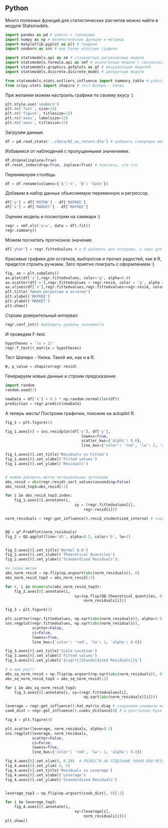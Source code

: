 ## Python

Много полезных функций для статистических расчетов можно найти в модуле Statsmodels. 

```python
import pandas as pd # работа с таблицами
import numpy as np # математические функции и матрицы
import matplotlib.pyplot as plt # графики
import seaborn as sns # еще более классные графики

import statsmodels.api as sm # стандартные регресионные модели
import statsmodels.formula.api as smf # аналогичные модели с синтаксисом в стиле R
import statsmodels.graphics.gofplots as gf # визуализация моделей
import statsmodels.discrete.discrete_model # дискретные модели

from statsmodels.stats.outliers_influence import summary_table # работа с выбросами
from scipy.stats import shapiro # тест Шапиро – Уилка 
```

При желании можем настроить графики по своему вкусу :)

```python
plt.style.use('seaborn')
plt.rc('font', size=14)
plt.rc('figure', titlesize=15)
plt.rc('axes', labelsize=15)
plt.rc('axes', titlesize=15)
```

Загрузим данные.

```python
df = pd.read_stata('../data/02_us_return.dta') # добавить говорящее имя для данных
```

Избавимся от наблюдений с пропущенными значениями. 

```python
df.dropna(inplace=True)
df.reset_index(drop=True, inplace=True) # пояснить, что это
```

Переименуем столбцы.

```python
df = df.rename(columns={'A':'n', 'B': 'date'})
```

Добавим в набор данных объясняемую переменную и регрессор.

```python
df['y'] = df['MOTOR'] - df['RKFREE']
df['x'] = df['MARKET'] - df['RKFREE'] 
```

Оценим модель и посмотрим на саммари :)

```python
regr = smf.ols('y~x', data = df).fit()
regr.summary()
```

Можем посчитать прогнозное значение. 

```python
df['yhat'] = regr.fittedvalues # в R добавить для исходных, а сюда для новых
```

Красивые графики для остатков, выборосов и прочих радостей, как в R, придется строить ручками. Зато приятно поиграть с оформлением :)

```python
fig, ax = plt.subplots()
ax.plot(df['x'],regr.fittedvalues, color='g', alpha=0.8)
ax.scatter(df['x'],regr.fittedvalues + regr.resid, color = 'g', alpha = 0.8, s = 40)
ax.vlines(df['x'],regr.fittedvalues,regr.fittedvalues+regr.resid, color='gray', alpha=0.5)
plt.title('Линия регрессии и остатки')
plt.xlabel('RKFREE')
plt.ylabel('MARKET')
plt.show()
```

Строим доверительный интервал.

```python
regr.conf_int() #добавить уровень значимости
```

И проведем F-test.

```python
hypotheses = '(x = 1)'
regr.f_test(r_matrix = hypotheses)
```

Тест Шапиро - Уилка. Такой же, как и в R. 
```python
W, p_value = shapiro(regr.resid)
```


Генерируем новые данные и строим предсказание.

```python
import random
random.seed(7)

newData = df['x'] + 0.5 * np.random.normal(len(df))
prediction = regr.predict(newData)
```

А теперь жесть! Построим графички, похожие на autoplot R.
```python
fig_1 = plt.figure(1)

fig_1.axes[0] = sns.residplot(df['x'], df['y'],
                                  lowess=True,
                                  scatter_kws={'alpha': 0.6},
                                  line_kws={'color': 'red', 'lw': 2, 'alpha': 0.8})

fig_1.axes[0].set_title('Residuals vs Fitted')
fig_1.axes[0].set_xlabel('Fitted values')
fig_1.axes[0].set_ylabel('Residuals')


# можем добавить метки потенциальных аутлаеров
abs_resid = abs(regr.resid).sort_values(ascending=False)
abs_resid_top3=abs_resid[:3]

for i in abs_resid_top3.index:
    fig_1.axes[0].annotate(i, 
                               xy = (regr.fittedvalues[i], 
                                   regr.resid[i]))
```


```python
norm_residuals = regr.get_influence().resid_studentized_internal # сохраним стьюдентизированные остатки 


QQ = gf.ProbPlot(norm_residuals)
fig_2 = QQ.qqplot(line='45', alpha=0.5, color='b', lw=1)


fig_2.axes[0].set_title('Normal Q-Q')
fig_2.axes[0].set_xlabel('Theoretical Quantiles')
fig_2.axes[0].set_ylabel('Standardized Residuals');

#и снова метки
abs_norm_resid = np.flip(np.argsort(abs(norm_residuals)), 0)
abs_norm_resid_top3 = abs_norm_resid[:3]

for r, i in enumerate(abs_norm_resid_top3):
    fig_2.axes[0].annotate(i, 
                               xy=(np.flip(QQ.theoretical_quantiles, 0)[r],
                                   norm_residuals[i]))
```


```python
fig_3 = plt.figure(3)

plt.scatter(regr.fittedvalues, np.sqrt(abs(norm_residuals)), alpha=0.5)
sns.regplot(regr.fittedvalues, np.sqrt(abs(norm_residuals)), 
            scatter=False, 
            ci=False, 
            lowess=True,
            line_kws={'color': 'red', 'lw': 1, 'alpha': 0.6})

fig_3.axes[0].set_title('Scale-Location')
fig_3.axes[0].set_xlabel('Fitted values')
fig_3.axes[0].set_ylabel('$\sqrt{|Standardized Residuals|}$')

# и еще раз!)
abs_sq_norm_resid = np.flip(np.argsort(np.sqrt(abs(norm_residuals)), 0))
abs_sq_norm_resid_top3 = abs_sq_norm_resid[:3]

for i in abs_sq_norm_resid_top3:
    fig_3.axes[0].annotate(i, xy=(regr.fittedvalues[i], 
                                   np.sqrt(abs(norm_residuals)[i])))
```

```python
leverage = regr.get_influence().hat_matrix_diag # сохраняем элементы матрицы-шляпницы
cook_dist = regr.get_influence().cooks_distance[0] # и расстояние Кука

fig_4 = plt.figure(4)

plt.scatter(leverage, norm_residuals, alpha=0.5)
sns.regplot(leverage, norm_residuals, 
            scatter=False, 
            ci=False, 
            lowess=True,
            line_kws={'color': 'red', 'lw': 1, 'alpha': 0.8})

fig_4.axes[0].set_xlim(0, 0.20)  # РАЗВЕСТИ НА ОТДЕЛЬНЫЕ ЧАНКИ ИЛИ MESSAGE = FALSE
fig_4.axes[0].set_ylim(-3, 5)
fig_4.axes[0].set_title('Residuals vs Leverage')
fig_4.axes[0].set_xlabel('Leverage')
fig_4.axes[0].set_ylabel('Standardized Residuals')


leverage_top3 = np.flip(np.argsort(cook_dist), 0)[:3]

for i in leverage_top3:
    fig_4.axes[0].annotate(i, 
                               xy=(leverage[i], 
                                   norm_residuals[i]))
plt.show()
```
